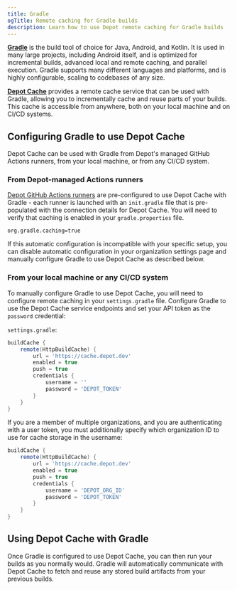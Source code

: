 ```yaml
---
title: Gradle
ogTitle: Remote caching for Gradle builds
description: Learn how to use Depot remote caching for Gradle builds
---
```


[**Gradle**](https://gradle.org/) is the build tool of choice for Java, Android, and Kotlin. It is used in many large projects, including Android itself, and is optimized for incremental builds, advanced local and remote caching, and parallel execution. Gradle supports many different languages and platforms, and is highly configurable, scaling to codebases of any size.

[**Depot Cache**](/docs/cache/overview) provides a remote cache service that can be used with Gradle, allowing you to incrementally cache and reuse parts of your builds. This cache is accessible from anywhere, both on your local machine and on CI/CD systems.

## Configuring Gradle to use Depot Cache

Depot Cache can be used with Gradle from Depot's managed GitHub Actions runners, from your local machine, or from any CI/CD system.

### From Depot-managed Actions runners

[Depot GitHub Actions runners](/docs/github-actions/overview) are pre-configured to use Depot Cache with Gradle - each runner is launched with an `init.gradle` file that is pre-populated with the connection details for Depot Cache. You will need to verify that caching is enabled in your `gradle.properties` file.

```properties
org.gradle.caching=true
```

If this automatic configuration is incompatible with your specific setup, you can disable automatic configuration in your organization settings page and manually configure Gradle to use Depot Cache as described below.

### From your local machine or any CI/CD system

To manually configure Gradle to use Depot Cache, you will need to configure remote caching in your `settings.gradle` file. Configure Gradle to use the Depot Cache service endpoints and set your API token as the `password` credential:

`settings.gradle`:

```groovy
buildCache {
    remote(HttpBuildCache) {
        url = 'https://cache.depot.dev'
        enabled = true
        push = true
        credentials {
            username = ''
            password = 'DEPOT_TOKEN'
        }
    }
}
```

If you are a member of multiple organizations, and you are authenticating with a user token, you must additionally specify which organization ID to use for cache storage in the username:

```groovy
buildCache {
    remote(HttpBuildCache) {
        url = 'https://cache.depot.dev'
        enabled = true
        push = true
        credentials {
            username = 'DEPOT_ORG_ID'
            password = 'DEPOT_TOKEN'
        }
    }
}
```

## Using Depot Cache with Gradle

Once Gradle is configured to use Depot Cache, you can then run your builds as you normally would. Gradle will automatically communicate with Depot Cache to fetch and reuse any stored build artifacts from your previous builds.
